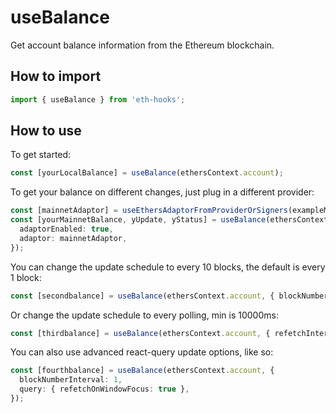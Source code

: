 # useBalance

Get account balance information from the Ethereum blockchain.

## How to import

```typescript
import { useBalance } from 'eth-hooks';
```

## How to use

To get started:

```typescript
const [yourLocalBalance] = useBalance(ethersContext.account);
```

To get your balance on different changes, just plug in a different provider:

```typescript
const [mainnetAdaptor] = useEthersAdaptorFromProviderOrSigners(exampleMainnetProvider);
const [yourMainnetBalance, yUpdate, yStatus] = useBalance(ethersContext.account, mergeDefaultUpdateOptions(), {
  adaptorEnabled: true,
  adaptor: mainnetAdaptor,
});
```

You can change the update schedule to every 10 blocks, the default is every 1 block:

```typescript
const [secondbalance] = useBalance(ethersContext.account, { blockNumberInterval: 10 });
```

Or change the update schedule to every polling, min is 10000ms:

```typescript
const [thirdbalance] = useBalance(ethersContext.account, { refetchInterval: 100000, blockNumberInterval: undefined });
```

You can also use advanced react-query update options, like so:

```typescript
const [fourthbalance] = useBalance(ethersContext.account, {
  blockNumberInterval: 1,
  query: { refetchOnWindowFocus: true },
});
```
